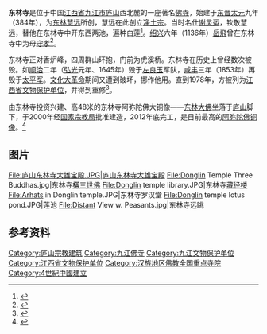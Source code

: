 {{coord|29.6011|N|115.9441|E|display=title|dim:500_type:landmark_region:CN}}
{{文物保护单位
| 级别 = 省级
| 省区市 = 江西省
| 名称 = 东林寺
| 图片 = [[File:东林寺.JPG|220px]]
| 编号 = 
| 分类 = 古建筑
| 时代 = [[清朝|清]]
| 所在 = [[江西省|江西省]][[九江市|九江市]]
| 登录 = 1978年
}}
<mapframe latitude="29.6011" longitude="115.9441" zoom="16" width="280" height="300" align="right" />
'''东林寺'''是位于中国[[江西省|江西省]][[九江市|九江市]][[庐山|庐山]]西北麓的一座著名[[佛寺|佛寺]]，始建于[[东晋|东晋]][[太元_(东晋)|太元]]九年（384年），为[[东林慧远|东林慧远]]所创，慧远在此创立[[淨土宗_(中國)|净土宗]]。当时名仕[[谢灵运|谢灵运]]，钦敬慧远，替他在东林寺中开东西两池，遍种白莲<ref>{{Cite book|title=中国寺庙与菩萨|last=陈顺宣等编|publisher=南宁：广西人民出版社|year=1990.03|isbn=7-219-01545-3|pages=175}}</ref>。[[绍兴|绍兴]]六年（1136年）[[岳飛|岳飛]]曾在东林寺中为母[[守孝|守孝]]<ref>{{Cite book|title=简明宗教辞典|last=赵匡为主编；丁一伟等撰稿|publisher=上海：上海辞书出版社|year=2006.11|isbn=7-5326-2070-0|pages=135}}</ref>。

东林寺正对香炉峰，四周群山环抱，门前为虎溪桥。东林寺在历史上曾经数次被毁。如[[顺治|顺治]]二年（[[弘光|弘光]]元年、1645年）毁于[[左良玉|左良玉]]军队，[[咸丰|咸丰]]三年（1853年）再毁于[[太平军|太平军]]。[[文化大革命|文化大革命]]期间又遭到破坏，挪作他用。直到1978年，方被列为[[江西省文物保护单位|江西省文物保护单位]]，并得到重修<ref>{{Cite book|title=江西统计年鉴 1984|last=江西省统计局编|publisher=江西省统计局|year=1985.07|pages=238}}</ref>。

由东林寺投资兴建、高48米的东林寺阿弥陀佛大铜像——[[东林大佛|东林大佛]]坐落于[[庐山|庐山]]脚下，于2000年经[[国家宗教局|国家宗教局]]批准建造，2012年底完工，是目前最高的[[阿弥陀佛|阿弥陀佛]][[铜像|铜像]]。<ref>{{cite web |url=http://news.163.com/photoview/00AN0001/30070.html?from=xgtj |language= |title=世界最高阿弥陀佛铜像即将完工 |publisher=网易新闻 |date=2012-12-11 |accessdate= |archive-date=2012-12-20 |archive-url=https://web.archive.org/web/20121220010356/http://news.163.com/photoview/00AN0001/30070.html?from=xgtj |dead-url=no }}</ref>

==图片==

<gallery>
File:庐山东林寺大雄宝殿.JPG|庐山东林寺[[大雄寶殿|大雄宝殿]]
File:Donglin Temple Three Buddhas.jpg|东林寺[[橫三世佛|橫三世佛]]
File:Donglin temple library.JPG|东林寺[[藏经阁|藏经楼]]
File:Arhats in Donglin temple.JPG|东林寺罗汉堂
File:Donglin temple lotus pond.JPG|莲池
File:Distant View w. Peasants.jpg|东林寺远眺
</gallery>

== 参考资料 ==
{{reflist}}

{{China-buddhism-temple}}
{{jingtu}}
{{Jiangxi topics}}
{{DEFAULTSORT:D東}}

[[Category:庐山宗教建筑|Category:庐山宗教建筑]]
[[Category:九江佛寺|Category:九江佛寺]]
[[Category:九江文物保护单位|Category:九江文物保护单位]]
[[Category:江西省文物保护单位|Category:江西省文物保护单位]]
[[Category:汉族地区佛教全国重点寺院|Category:汉族地区佛教全国重点寺院]]
[[Category:4世紀中國建立|Category:4世紀中國建立]]